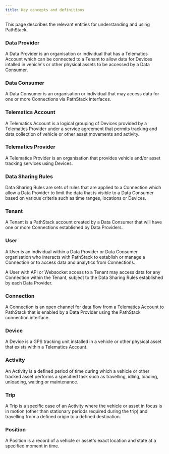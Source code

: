 ```yaml
---
title: Key concepts and definitions
---
```


This page describes the relevant entities for understanding and using PathStack.

### Data Provider

A Data Provider is an organisation or individual that has a Telematics Account which can be connected to a Tenant to allow data for Devices intalled in vehicle's or other physical assets to be accessed by a Data Consumer.

### Data Consumer

A Data Consumer is an organisation or individual that may access data for one or more Connections via PathStack interfaces.

### Telematics Account

A Telematics Account is a logical grouping of Devices provided by a Telematics Provider under a service agreement that permits tracking and data collection of vehicle or other asset movements and activity.

### Telematics Provider

A Telematics Provider is an organisation that provides vehicle and/or asset tracking services using Devices.

### Data Sharing Rules

Data Sharing Rules are sets of rules that are applied to a Connection which allow a Data Provider to limit the data that is visible to a Data Consumer based on various criteria such as time ranges, locations or Devices.

### Tenant

A Tenant is a PathStack account created by a Data Consumer that will have one or more Connections established by Data Providers.

### User

A User is an individual within a Data Provider or Data Consumer organisation who interacts with PathStack to establish or manage a Connection or to access data and analytics from Connections.

A User with API or Websocket access to a Tenant may access data for any Connection within the Tenant, subject to the Data Sharing Rules established by each Data Provider.

### Connection

A Connection is an open channel for data flow from a Telematics Account to PathStack that is enabled by a Data Provider using the PathStack connection interface.

### Device

A Device is a GPS tracking unit installed in a vehicle or other physical asset that exists within a Telematics Account.

### Activity

An Activity is a defined period of time during which a vehicle or other tracked asset performs a specified task such as travelling, idling, loading, unloading, waiting or maintenance.

### Trip

A Trip is a specific case of an Activity where the vehicle or asset in focus is in motion (other than stationary periods required during the trip) and travelling from a defined origin to a defined destination. 

### Position

A Position is a record of a vehicle or asset's exact location and state at a specified moment in time.
